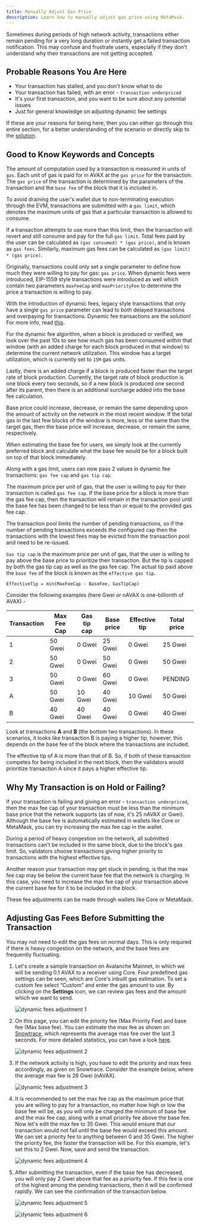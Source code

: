 ```yaml
---
title: Manually Adjust Gas Price
description: Learn how to manually adjust gas price using MetaMask.
---
```


Sometimes during periods of high network activity, transactions either remain pending for a very long duration or instantly get a failed transaction notification. This may confuse and frustrate users, especially if they don't understand why their transactions are not getting accepted.

## Probable Reasons You Are Here

- Your transaction has stalled, and you don't know what to do
- Your transaction has failed, with an error - `transaction underpriced`
- It's your first transaction, and you want to be sure about any potential issues
- Just for general knowledge on adjusting dynamic fee settings

If these are your reasons for being here, then you can either go through this entire section, for a better understanding of the scenario or directly skip to the [solution](#adjusting-gas-fees-before-submitting-the-transaction).

## Good to Know Keywords and Concepts

The amount of computation used by a transaction is measured in units of `gas`. Each unit of gas is paid for in AVAX at the `gas price` for the transaction. The `gas price` of the transaction is determined by the parameters of the transaction and the `base fee` of the block that it is included in.

To avoid draining the user's wallet due to non-terminating execution through the EVM, transactions are submitted with a `gas limit`, which denotes the maximum units of gas that a particular transaction is allowed to consume.

If a transaction attempts to use more than this limit, then the transaction will revert and still consume and pay for the full `gas limit`. Total fees paid by the user can be calculated as `(gas consumed) * (gas price)`, and is known as `gas fees`. Similarly, maximum gas fees can be calculated as `(gas limit) * (gas price)`.

Originally, transactions could only set a single parameter to define how much they were willing to pay for gas: `gas price`. When dynamic fees were introduced, EIP-1559 style transactions were introduced as well which contain two parameters `maxFeeCap` and `maxPriorityFee` to determine the price a transaction is willing to pay.

With the introduction of dynamic fees, legacy style transactions that only have a single `gas price` parameter can lead to both delayed transactions and overpaying for transactions. Dynamic fee transactions are the solution! For more info, read [this](/api-reference/standards/guides/txn-fees#dynamic-fee-transactions).

For the dynamic fee algorithm, when a block is produced or verified, we look over the past 10s to see how much gas has been consumed within that window (with an added charge for each block produced in that window) to determine the current network utilization. This window has a target utilization, which is currently set to `15M` gas units.

Lastly, there is an added charge if a block is produced faster than the target rate of block production. Currently, the target rate of block production is one block every two seconds, so if a new block is produced one second after its parent, then there is an additional surcharge added into the base fee calculation.

Base price could increase, decrease, or remain the same depending upon the amount of activity on the network in the most recent window. If the total gas in the last few blocks of the window is more, less or the same than the target gas, then the base price will increase, decrease, or remain the same, respectively.

When estimating the base fee for users, we simply look at the currently preferred block and calculate what the base fee would be for a block built on top of that block immediately.

Along with a gas limit, users can now pass 2 values in dynamic fee transactions: `gas fee cap` and `gas tip cap`.

The maximum price per unit of gas, that the user is willing to pay for their transaction is called `gas fee cap`. If the base price for a block is more than the gas fee cap, then the transaction will remain in the transaction pool until the base fee has been changed to be less than or equal to the provided gas fee cap.

<Callout title="Note">
The transaction pool limits the number of pending transactions, so if the number of pending transactions exceeds the configured cap then the transactions with the lowest fees may be evicted from the transaction pool and need to be re-issued.
</Callout>

`Gas tip cap` is the maximum price per unit of gas, that the user is willing to pay above the base price to prioritize their transaction. But the tip is capped by both the gas tip cap as well as the gas fee cap. The actual tip paid above the `base fee` of the block is known as the `effective gas tip`.

```
EffectiveTip = min(MaxFeeCap - BaseFee, GasTipCap)
```

Consider the following examples (here Gwei or nAVAX is one-billionth of AVAX) -

|Transaction|Max Fee Cap|Gas tip cap|Base price|Effective tip|Total price|
|-----------|-----------|-----------|----------|-------------|-----------|
|1          |50 Gwei    |0 Gwei     |25 Gwei   |0 Gwei       |25 Gwei    |
|2          |50 Gwei    |0 Gwei     |50 Gwei   |0 Gwei       |50 Gwei    |
|3          |50 Gwei    |0 Gwei     |60 Gwei   |0 Gwei       |PENDING    |
|A          |50 Gwei    |10 Gwei    |40 Gwei   |10 Gwei      |50 Gwei    |
|B          |40 Gwei    |40 Gwei    |40 Gwei   |0 Gwei       |40 Gwei    |

Look at transactions **A** and **B** (the bottom two transactions). In these scenarios, it looks like transaction B is paying a higher tip, however, this depends on the base fee of the block where the transactions are included.

The effective tip of A is more than that of B. So, if both of these transaction competes for being included in the next block, then the validators would prioritize transaction A since it pays a higher effective tip.

## Why My Transaction is on Hold or Failing?

If your transaction is failing and giving an error - `transaction underpriced`, then the max fee cap of your transaction must be less than the minimum base price that the network supports (as of now, it's 25 nAVAX or Gwei). Although the base fee is automatically estimated in wallets like Core or MetaMask, you can try increasing the max fee cap in the wallet.

During a period of heavy congestion on the network, all submitted transactions can't be included in the same block, due to the block's gas limit. So, validators choose transactions giving higher priority to transactions with the highest effective tips.

Another reason your transaction may get stuck in pending, is that the max fee cap may be below the current base fee that the network is charging. In this case, you need to increase the max fee cap of your transaction above the current base fee for it to be included in the block.

These fee adjustments can be made through wallets like Core or MetaMask.

## Adjusting Gas Fees Before Submitting the Transaction

You may not need to edit the gas fees on normal days. This is only required if there is heavy congestion on the network, and the base fees are frequently fluctuating.

1.  Let's create a sample transaction on Avalanche Mainnet, in which we will be sending 0.1 AVAX to a receiver using Core. Four predefined gas settings can be seen, which are Core's inbuilt gas estimation. To set a custom fee select “Custom” and enter the gas amount to use. By clicking on the **Settings** icon, we can review gas fees and the amount which we want to send.
    
    ![dynamic fees adjustment 1](/images/gas1.png)
    
2.  On this page, you can edit the priority fee (Max Priority Fee) and base fee (Max base fee). You can estimate the max fee as shown on [Snowtrace](https://snowtrace.io/gastracker), which represents the average max fee over the last 3 seconds. For more detailed statistics, you can have a look [here](https://stats.avax.network/dashboard/c-chain-activity/).
    
    ![dynamic fees adjustment 2](/images/gas2.png)
    
3.  If the network activity is high, you have to edit the priority and max fees accordingly, as given on Snowtrace. Consider the example below, where the average max fee is 26 Gwei (nAVAX).
    
    ![dynamic fees adjustment 3](/images/gas3.png)
    
4.  It is recommended to set the max fee cap as the maximum price that you are willing to pay for a transaction, no matter how high or low the base fee will be, as you will only be charged the minimum of base fee and the max fee cap, along with a small priority fee above the base fee. Now let's edit the max fee to 35 Gwei. This would ensure that our transaction would not fail until the base fee would exceed this amount. We can set a priority fee to anything between 0 and 35 Gwei. The higher the priority fee, the faster the transaction will be. For this example, let's set this to 2 Gwei. Now, save and send the transaction.
    
    ![dynamic fees adjustment 4](/images/gas4.png)
    
5.  After submitting the transaction, even if the base fee has decreased, you will only pay 2 Gwei above that fee as a priority fee. If this fee is one of the highest among the pending transactions, then it will be confirmed rapidly. We can see the confirmation of the transaction below.
    
    ![dynamic fees adjustment 5](/images/gas5.png)
    
    ![dynamic fees adjustment 6](/images/gas6.png)
